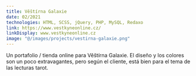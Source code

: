 ```yaml
---
title: Věštírna Galaxie
date: 02/2021
technologies: HTML, SCSS, jQuery, PHP, MySQL, Redaxo
link: https://www.vestkyneonline.cz/
linkDisplay: www.vestkyneonline.cz
image: "@/images/projects/vestirna-galaxie.png"
---
```


Un portafolio / tienda online para Věštírna Galaxie. El diseño y los colores son un poco extravagantes, pero según el cliente, está bien para el tema de las lecturas tarot.
